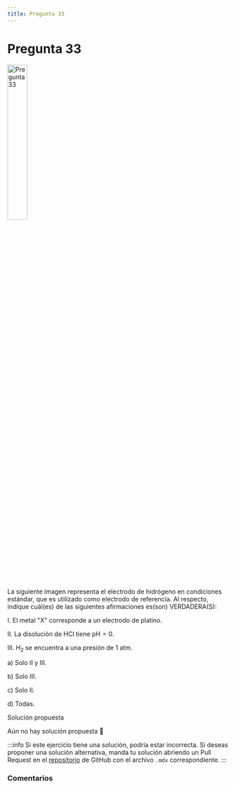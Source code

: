 ```yaml
---
title: Pregunta 33
---
```



# Pregunta 33

<Image
  src="science/chemistry/exercises/2023-2/p33/image.png"
  alt="Pregunta 33"
  width="30%"
/>

La siguiente imagen representa el electrodo de hidrógeno en condiciones estándar, que es utilizado como electrodo de referencia. Al respecto, indique cuál(es) de las siguientes afirmaciones es(son) VERDADERA(S):

I. El metal "X" corresponde a un electrodo de platino.

II. La disolución de HCl tiene $\mathrm{pH}=0$.

III. $\mathrm{H}_2$ se encuentra a una presión de 1 atm.

a) Solo II y III.

b) Solo III.

c) Solo II.

d) Todas.

<MDXDetails>
<summary>Solución propuesta</summary>

Aún no hay solución propuesta 🥲

:::info
Si este ejercicio tiene una solución, podría estar incorrecta. Si deseas proponer una solución alternativa, manda tu solución abriendo
un Pull Request en el [repositorio](https://github.com/crow-rojas/apuntes-fundamentals/pulls) de GitHub con el archivo
`.mdx` correspondiente.
:::

</MDXDetails>

### Comentarios

<Disqus
  url="https://crow-rojas.github.io/apuntes-fundamentals/docs/science/chemistry/exercises/2023-2/p33"
  identifier="docs/science/chemistry/exercises/2023-2/p33"
  title="2023-2 Quimica - Pregunta 33"
/>
